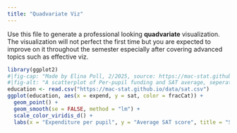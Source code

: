 ```yaml
---
title: "Quadvariate Viz"
---
```


Use this file to generate a professional looking **quadvariate** visualization.  The visualization will not perfect the first time but you are expected to improve on it throughout the semester especially after covering advanced topics such as effective viz.

```r
library(ggplot2)
#|fig-cap: "Made by Elina Poll, 2/2025, source: https://mac-stat.github.io/data/sat.csv"
#|fig-alt: "A scatterplot of Per-pupil funding and SAT average, seperated by the percentile of students taking it. When seperated, there becomes a positive correlation for each group with more spending increasing sat score."
education <- read.csv("https://mac-stat.github.io/data/sat.csv")
ggplot(education, aes(x = expend, y = sat, color = fracCat)) +
  geom_point() +
  geom_smooth(se = FALSE, method = "lm") +
  scale_color_viridis_d() +
  labs(x = "Expenditure per pupil", y = "Average SAT score", title = "SAT Scores vs Per Pupil Spending", color = "# of students taking SAT")  

```
